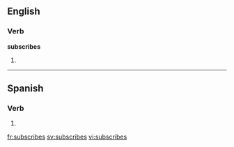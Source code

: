 ==English==

===Verb===
'''subscribes'''

# {{third-person singular of|[[subscribe]]}}

----

==Spanish==

===Verb===
{{es-verb-form|subscribir}}

# {{es-verb form of|ending=ir|mood=indicative|tense=present|pers=2|formal=no|number=singular|[[subscribir]]}}

[[fr:subscribes]]
[[sv:subscribes]]
[[vi:subscribes]]